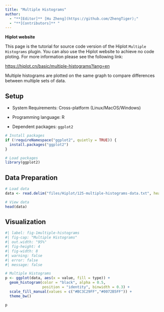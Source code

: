 ```yaml
---
title: "Multiple Histograms"
author:
  - "**[Editor]** [Hu Zheng](https://github.com/ZhengTiger);"
  - "**[Contributors]** "
---
```


::: callout-note
**Hiplot website**

This page is the tutorial for source code version of the Hiplot `Multiple Histograms` plugin. You can also use the Hiplot website to achieve no code ploting. For more information please see the following link:

<https://hiplot.cn/basic/multiple-histograms?lang=en>
:::

Multiple histograms are plotted on the same graph to compare differences between multiple sets of data.

## Setup

-   System Requirements: Cross-platform (Linux/MacOS/Windows)

-   Programming language: R

-   Dependent packages: `ggplot2`

```r
# Install packages
if (!requireNamespace("ggplot2", quietly = TRUE)) {
  install.packages("ggplot2")
}

# Load packages
library(ggplot2)
```

## Data Preparation

```r
# Load data
data <- read.delim("files/Hiplot/125-multiple-histograms-data.txt", header = T)

# View data
head(data)
```

## Visualization

```r
#| label: fig-1multiple-histograms
#| fig-cap: "Multiple Histograms"
#| out.width: "95%"
#| fig-height: 4
#| fig-width: 8
#| warning: false
#| error: false
#| message: false

# Multiple Histograms
p <- ggplot(data, aes(x = value, fill = type)) +
  geom_histogram(color = "black", alpha = 0.5, 
                 position = "identity", binwidth = 0.3) +
  scale_fill_manual(values = c("#BC3C29FF","#0072B5FF")) +
  theme_bw()

p
```


